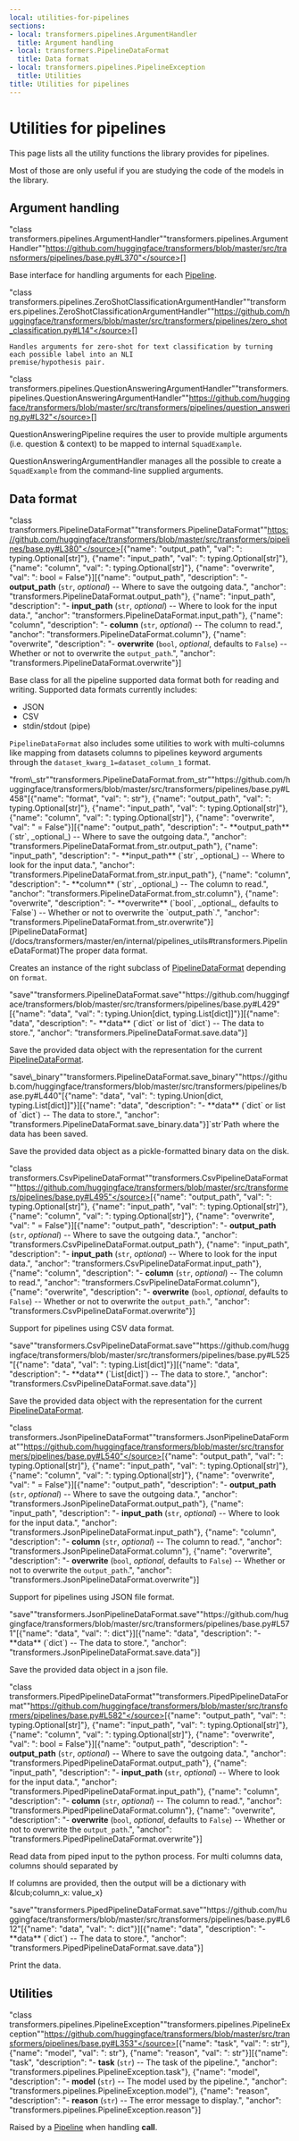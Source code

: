 ```yaml
---
local: utilities-for-pipelines
sections:
- local: transformers.pipelines.ArgumentHandler
  title: Argument handling
- local: transformers.PipelineDataFormat
  title: Data format
- local: transformers.pipelines.PipelineException
  title: Utilities
title: Utilities for pipelines
---
```

<script>

</script>

<!--Copyright 2020 The HuggingFace Team. All rights reserved.

Licensed under the Apache License, Version 2.0 (the "License"); you may not use this file except in compliance with
the License. You may obtain a copy of the License at

http://www.apache.org/licenses/LICENSE-2.0

Unless required by applicable law or agreed to in writing, software distributed under the License is distributed on
an "AS IS" BASIS, WITHOUT WARRANTIES OR CONDITIONS OF ANY KIND, either express or implied. See the License for the
specific language governing permissions and limitations under the License.
-->

<h1 id="utilities-for-pipelines">Utilities for pipelines</h1>

This page lists all the utility functions the library provides for pipelines.

Most of those are only useful if you are studying the code of the models in the library.


<h2 id="transformers.pipelines.ArgumentHandler">Argument handling</h2>

<div class="docstring">

<docstring><name>"class transformers.pipelines.ArgumentHandler"</name><anchor>"transformers.pipelines.ArgumentHandler"</anchor><source>"https://github.com/huggingface/transformers/blob/master/src/transformers/pipelines/base.py#L370"</source><parameters>[]</parameters></docstring>

Base interface for handling arguments for each [Pipeline](/docs/transformers/master/en/main_classes/pipelines#transformers.Pipeline).


</div>

<div class="docstring">

<docstring><name>"class transformers.pipelines.ZeroShotClassificationArgumentHandler"</name><anchor>"transformers.pipelines.ZeroShotClassificationArgumentHandler"</anchor><source>"https://github.com/huggingface/transformers/blob/master/src/transformers/pipelines/zero_shot_classification.py#L14"</source><parameters>[]</parameters></docstring>

    Handles arguments for zero-shot for text classification by turning each possible label into an NLI
    premise/hypothesis pair.
    

</div>

<div class="docstring">

<docstring><name>"class transformers.pipelines.QuestionAnsweringArgumentHandler"</name><anchor>"transformers.pipelines.QuestionAnsweringArgumentHandler"</anchor><source>"https://github.com/huggingface/transformers/blob/master/src/transformers/pipelines/question_answering.py#L32"</source><parameters>[]</parameters></docstring>

QuestionAnsweringPipeline requires the user to provide multiple arguments (i.e. question & context) to be mapped to
internal `SquadExample`.

QuestionAnsweringArgumentHandler manages all the possible to create a `SquadExample` from the
command-line supplied arguments.


</div>

<h2 id="transformers.PipelineDataFormat">Data format</h2>

<div class="docstring">

<docstring><name>"class transformers.PipelineDataFormat"</name><anchor>"transformers.PipelineDataFormat"</anchor><source>"https://github.com/huggingface/transformers/blob/master/src/transformers/pipelines/base.py#L380"</source><parameters>[{"name": "output_path", "val": ": typing.Optional[str]"}, {"name": "input_path", "val": ": typing.Optional[str]"}, {"name": "column", "val": ": typing.Optional[str]"}, {"name": "overwrite", "val": ": bool = False"}]</parameters><paramsdesc>[{"name": "output_path", "description": "- **output_path** (`str`, _optional_) -- Where to save the outgoing data.", "anchor": "transformers.PipelineDataFormat.output_path"}, {"name": "input_path", "description": "- **input_path** (`str`, _optional_) -- Where to look for the input data.", "anchor": "transformers.PipelineDataFormat.input_path"}, {"name": "column", "description": "- **column** (`str`, _optional_) -- The column to read.", "anchor": "transformers.PipelineDataFormat.column"}, {"name": "overwrite", "description": "- **overwrite** (`bool`, _optional_, defaults to `False`) -- Whether or not to overwrite the `output_path`.", "anchor": "transformers.PipelineDataFormat.overwrite"}]</paramsdesc></docstring>

Base class for all the pipeline supported data format both for reading and writing. Supported data formats
currently includes:

- JSON
- CSV
- stdin/stdout (pipe)

`PipelineDataFormat` also includes some utilities to work with multi-columns like mapping from datasets
columns to pipelines keyword arguments through the `dataset_kwarg_1=dataset_column_1` format.





<div class="docstring">
<docstring><name>"from\_str"</name><anchor>"transformers.PipelineDataFormat.from_str"</anchor><source>"https://github.com/huggingface/transformers/blob/master/src/transformers/pipelines/base.py#L458"</source><parameters>[{"name": "format", "val": ": str"}, {"name": "output_path", "val": ": typing.Optional[str]"}, {"name": "input_path", "val": ": typing.Optional[str]"}, {"name": "column", "val": ": typing.Optional[str]"}, {"name": "overwrite", "val": " = False"}]</parameters><paramsdesc>[{"name": "output_path", "description": "- **output_path** (`str`, _optional_) -- Where to save the outgoing data.", "anchor": "transformers.PipelineDataFormat.from_str.output_path"}, {"name": "input_path", "description": "- **input_path** (`str`, _optional_) -- Where to look for the input data.", "anchor": "transformers.PipelineDataFormat.from_str.input_path"}, {"name": "column", "description": "- **column** (`str`, _optional_) -- The column to read.", "anchor": "transformers.PipelineDataFormat.from_str.column"}, {"name": "overwrite", "description": "- **overwrite** (`bool`, _optional_, defaults to `False`) -- Whether or not to overwrite the `output_path`.", "anchor": "transformers.PipelineDataFormat.from_str.overwrite"}]</paramsdesc><rettype>[PipelineDataFormat](/docs/transformers/master/en/internal/pipelines_utils#transformers.PipelineDataFormat)</rettype><retdesc>The proper data format.</retdesc></docstring>

Creates an instance of the right subclass of [PipelineDataFormat](/docs/transformers/master/en/internal/pipelines_utils#transformers.PipelineDataFormat) depending on
`format`.








</div>
<div class="docstring">
<docstring><name>"save"</name><anchor>"transformers.PipelineDataFormat.save"</anchor><source>"https://github.com/huggingface/transformers/blob/master/src/transformers/pipelines/base.py#L429"</source><parameters>[{"name": "data", "val": ": typing.Union[dict, typing.List[dict]]"}]</parameters><paramsdesc>[{"name": "data", "description": "- **data** (`dict` or list of `dict`) -- The data to store.", "anchor": "transformers.PipelineDataFormat.save.data"}]</paramsdesc></docstring>

Save the provided data object with the representation for the current
[PipelineDataFormat](/docs/transformers/master/en/internal/pipelines_utils#transformers.PipelineDataFormat).




</div>
<div class="docstring">
<docstring><name>"save\_binary"</name><anchor>"transformers.PipelineDataFormat.save_binary"</anchor><source>"https://github.com/huggingface/transformers/blob/master/src/transformers/pipelines/base.py#L440"</source><parameters>[{"name": "data", "val": ": typing.Union[dict, typing.List[dict]]"}]</parameters><paramsdesc>[{"name": "data", "description": "- **data** (`dict` or list of `dict`) -- The data to store.", "anchor": "transformers.PipelineDataFormat.save_binary.data"}]</paramsdesc><rettype>`str`</rettype><retdesc>Path where the data has been saved.</retdesc></docstring>

Save the provided data object as a pickle-formatted binary data on the disk.








</div></div>

<div class="docstring">

<docstring><name>"class transformers.CsvPipelineDataFormat"</name><anchor>"transformers.CsvPipelineDataFormat"</anchor><source>"https://github.com/huggingface/transformers/blob/master/src/transformers/pipelines/base.py#L495"</source><parameters>[{"name": "output_path", "val": ": typing.Optional[str]"}, {"name": "input_path", "val": ": typing.Optional[str]"}, {"name": "column", "val": ": typing.Optional[str]"}, {"name": "overwrite", "val": " = False"}]</parameters><paramsdesc>[{"name": "output_path", "description": "- **output_path** (`str`, _optional_) -- Where to save the outgoing data.", "anchor": "transformers.CsvPipelineDataFormat.output_path"}, {"name": "input_path", "description": "- **input_path** (`str`, _optional_) -- Where to look for the input data.", "anchor": "transformers.CsvPipelineDataFormat.input_path"}, {"name": "column", "description": "- **column** (`str`, _optional_) -- The column to read.", "anchor": "transformers.CsvPipelineDataFormat.column"}, {"name": "overwrite", "description": "- **overwrite** (`bool`, _optional_, defaults to `False`) -- Whether or not to overwrite the `output_path`.", "anchor": "transformers.CsvPipelineDataFormat.overwrite"}]</paramsdesc></docstring>

Support for pipelines using CSV data format.





<div class="docstring">
<docstring><name>"save"</name><anchor>"transformers.CsvPipelineDataFormat.save"</anchor><source>"https://github.com/huggingface/transformers/blob/master/src/transformers/pipelines/base.py#L525"</source><parameters>[{"name": "data", "val": ": typing.List[dict]"}]</parameters><paramsdesc>[{"name": "data", "description": "- **data** (`List[dict]`) -- The data to store.", "anchor": "transformers.CsvPipelineDataFormat.save.data"}]</paramsdesc></docstring>

Save the provided data object with the representation for the current
[PipelineDataFormat](/docs/transformers/master/en/internal/pipelines_utils#transformers.PipelineDataFormat).




</div></div>

<div class="docstring">

<docstring><name>"class transformers.JsonPipelineDataFormat"</name><anchor>"transformers.JsonPipelineDataFormat"</anchor><source>"https://github.com/huggingface/transformers/blob/master/src/transformers/pipelines/base.py#L540"</source><parameters>[{"name": "output_path", "val": ": typing.Optional[str]"}, {"name": "input_path", "val": ": typing.Optional[str]"}, {"name": "column", "val": ": typing.Optional[str]"}, {"name": "overwrite", "val": " = False"}]</parameters><paramsdesc>[{"name": "output_path", "description": "- **output_path** (`str`, _optional_) -- Where to save the outgoing data.", "anchor": "transformers.JsonPipelineDataFormat.output_path"}, {"name": "input_path", "description": "- **input_path** (`str`, _optional_) -- Where to look for the input data.", "anchor": "transformers.JsonPipelineDataFormat.input_path"}, {"name": "column", "description": "- **column** (`str`, _optional_) -- The column to read.", "anchor": "transformers.JsonPipelineDataFormat.column"}, {"name": "overwrite", "description": "- **overwrite** (`bool`, _optional_, defaults to `False`) -- Whether or not to overwrite the `output_path`.", "anchor": "transformers.JsonPipelineDataFormat.overwrite"}]</paramsdesc></docstring>

Support for pipelines using JSON file format.





<div class="docstring">
<docstring><name>"save"</name><anchor>"transformers.JsonPipelineDataFormat.save"</anchor><source>"https://github.com/huggingface/transformers/blob/master/src/transformers/pipelines/base.py#L571"</source><parameters>[{"name": "data", "val": ": dict"}]</parameters><paramsdesc>[{"name": "data", "description": "- **data** (`dict`) -- The data to store.", "anchor": "transformers.JsonPipelineDataFormat.save.data"}]</paramsdesc></docstring>

Save the provided data object in a json file.




</div></div>

<div class="docstring">

<docstring><name>"class transformers.PipedPipelineDataFormat"</name><anchor>"transformers.PipedPipelineDataFormat"</anchor><source>"https://github.com/huggingface/transformers/blob/master/src/transformers/pipelines/base.py#L582"</source><parameters>[{"name": "output_path", "val": ": typing.Optional[str]"}, {"name": "input_path", "val": ": typing.Optional[str]"}, {"name": "column", "val": ": typing.Optional[str]"}, {"name": "overwrite", "val": ": bool = False"}]</parameters><paramsdesc>[{"name": "output_path", "description": "- **output_path** (`str`, _optional_) -- Where to save the outgoing data.", "anchor": "transformers.PipedPipelineDataFormat.output_path"}, {"name": "input_path", "description": "- **input_path** (`str`, _optional_) -- Where to look for the input data.", "anchor": "transformers.PipedPipelineDataFormat.input_path"}, {"name": "column", "description": "- **column** (`str`, _optional_) -- The column to read.", "anchor": "transformers.PipedPipelineDataFormat.column"}, {"name": "overwrite", "description": "- **overwrite** (`bool`, _optional_, defaults to `False`) -- Whether or not to overwrite the `output_path`.", "anchor": "transformers.PipedPipelineDataFormat.overwrite"}]</paramsdesc></docstring>

Read data from piped input to the python process. For multi columns data, columns should separated by 	

If columns are provided, then the output will be a dictionary with &amp;lcub;column_x: value_x}





<div class="docstring">
<docstring><name>"save"</name><anchor>"transformers.PipedPipelineDataFormat.save"</anchor><source>"https://github.com/huggingface/transformers/blob/master/src/transformers/pipelines/base.py#L612"</source><parameters>[{"name": "data", "val": ": dict"}]</parameters><paramsdesc>[{"name": "data", "description": "- **data** (`dict`) -- The data to store.", "anchor": "transformers.PipedPipelineDataFormat.save.data"}]</paramsdesc></docstring>

Print the data.




</div></div>

<h2 id="transformers.pipelines.PipelineException">Utilities</h2>

<div class="docstring">

<docstring><name>"class transformers.pipelines.PipelineException"</name><anchor>"transformers.pipelines.PipelineException"</anchor><source>"https://github.com/huggingface/transformers/blob/master/src/transformers/pipelines/base.py#L353"</source><parameters>[{"name": "task", "val": ": str"}, {"name": "model", "val": ": str"}, {"name": "reason", "val": ": str"}]</parameters><paramsdesc>[{"name": "task", "description": "- **task** (`str`) -- The task of the pipeline.", "anchor": "transformers.pipelines.PipelineException.task"}, {"name": "model", "description": "- **model** (`str`) -- The model used by the pipeline.", "anchor": "transformers.pipelines.PipelineException.model"}, {"name": "reason", "description": "- **reason** (`str`) -- The error message to display.", "anchor": "transformers.pipelines.PipelineException.reason"}]</paramsdesc></docstring>

Raised by a [Pipeline](/docs/transformers/master/en/main_classes/pipelines#transformers.Pipeline) when handling __call__.




</div>
